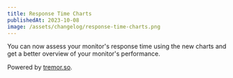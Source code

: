 ```yaml
---
title: Response Time Charts
publishedAt: 2023-10-08
image: /assets/changelog/response-time-charts.png
---
```


You can now assess your monitor's response time using the new charts and get a
better overview of your monitor's performance.

Powered by [tremor.so](https://tremor.so).

